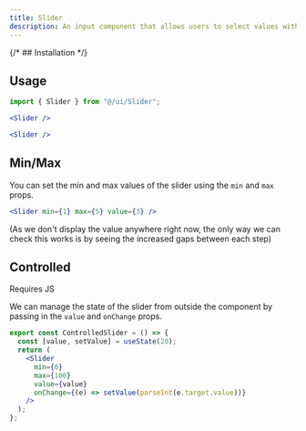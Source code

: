 ```yaml
---
title: Slider
description: An input component that allows users to select values within a range
---
```



<div className="flex flex-wrap gap-2">
  <Slider />
</div>

{/* ## Installation */}

## Usage

```jsx
import { Slider } from "@/ui/Slider";
```

```jsx
<Slider />
```

<div className="flex flex-wrap gap-2">
  <Slider />
</div>

```jsx
<Slider />
```

## Min/Max

You can set the min and max values of the slider using the `min` and `max` props.

<div className="flex flex-wrap gap-2">
  <Slider min={1} max={5} value={3} />
</div>

```jsx
<Slider min={1} max={5} value={3} />
```

(As we don't display the value anywhere right now, the only way we can check this works is by seeing the increased gaps between each step)

## Controlled

<Badge size="sm" color="gray">
  Requires JS
</Badge>

We can manage the state of the slider from outside the component by passing in the `value` and `onChange` props.

<div className="flex flex-wrap gap-2">
  <Slider min={0} max={100} value={20} />
</div>

```jsx
export const ControlledSlider = () => {
  const [value, setValue] = useState(20);
  return (
    <Slider
      min={0}
      max={100}
      value={value}
      onChange={(e) => setValue(parseInt(e.target.value))}
    />
  );
};
```
